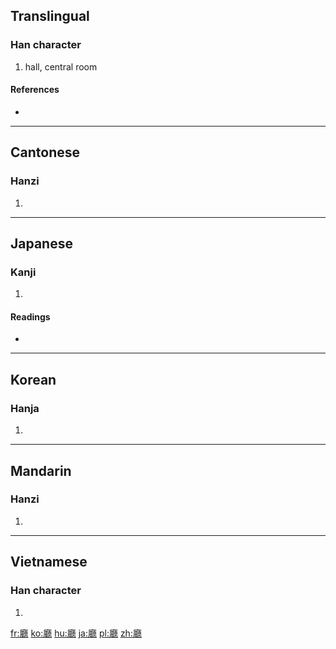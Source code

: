 {{also|庁|厅|廰|㕔}}
==Translingual==

===Han character===
{{Han char|rn=53|rad=广|as=22|sn=25|four=0023<sub>1</sub>|canj=戈尸土心 (ISGP)|ids=⿸[[广]][[聽]]}}

# hall, central room

====References====
* {{Han ref|kx=0352.240|dkj=09562|dj=0666.110|hdz=20909.090|uh=5EF3|ud=24307|bh=C655|bd=50773}}

----

==Cantonese==

===Hanzi===
{{yue-hanzi|jyut=[[teng1]]|y=teng1|sim=厅}}

# {{defn|lang=yue|sort=广22}}

----

==Japanese==

===Kanji===
{{ja-kanji|grade=|rs=广22}}

# {{defn|lang=ja|sort=广22}}

====Readings====
* {{ja-readings|on=[[ちょう]] (chō), [[てい]] (tei)|kun=[[やくしょ]] (yakusho), [[いえ]] (ie)}}

----

==Korean==

===Hanja===
{{ko-hanja|hangeul=청|rv=cheong|mr=ch'ŏng}}

# {{defn|lang=ko|sort=广22}}

----

==Mandarin==

===Hanzi===
{{cmn-hanzi|sim=厅|pin=[[tīng]] ([[ting1]])|wg=t'ing<sup>1</sup>}}

# {{defn|lang=cmn|sort=广22}}

----

==Vietnamese==

===Han character===
{{vi-hantu|[[thính]], [[sảnh]], [[thinh]]|rs=广22}}

# {{defn|lang=vi|sort=广22}}

[[fr:廳]]
[[ko:廳]]
[[hu:廳]]
[[ja:廳]]
[[pl:廳]]
[[zh:廳]]